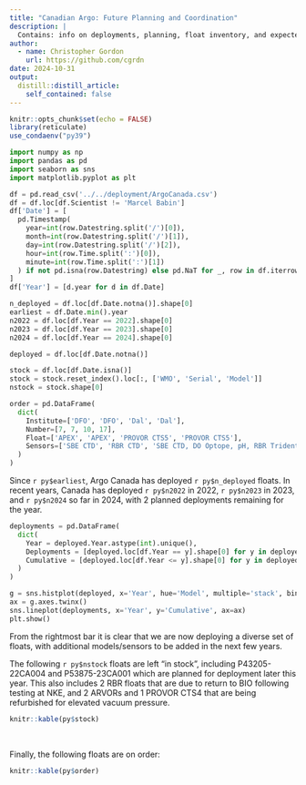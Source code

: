 ```yaml
---
title: "Canadian Argo: Future Planning and Coordination"
description: |
  Contains: info on deployments, planning, float inventory, and expected orders.
author:
  - name: Christopher Gordon
    url: https://github.com/cgrdn
date: 2024-10-31
output:
  distill::distill_article:
    self_contained: false
---
```



```r
knitr::opts_chunk$set(echo = FALSE)
library(reticulate)
use_condaenv("py39")
```

```python

import numpy as np
import pandas as pd
import seaborn as sns
import matplotlib.pyplot as plt

df = pd.read_csv('../../deployment/ArgoCanada.csv')
df = df.loc[df.Scientist != 'Marcel Babin']
df['Date'] = [
  pd.Timestamp(
    year=int(row.Datestring.split('/')[0]),
    month=int(row.Datestring.split('/')[1]),
    day=int(row.Datestring.split('/')[2]),
    hour=int(row.Time.split(':')[0]),
    minute=int(row.Time.split(':')[1])
  ) if not pd.isna(row.Datestring) else pd.NaT for _, row in df.iterrows() 
]
df['Year'] = [d.year for d in df.Date]

n_deployed = df.loc[df.Date.notna()].shape[0]
earliest = df.Date.min().year
n2022 = df.loc[df.Year == 2022].shape[0]
n2023 = df.loc[df.Year == 2023].shape[0]
n2024 = df.loc[df.Year == 2024].shape[0]

deployed = df.loc[df.Date.notna()]

stock = df.loc[df.Date.isna()]
stock = stock.reset_index().loc[:, ['WMO', 'Serial', 'Model']]
nstock = stock.shape[0]

order = pd.DataFrame(
  dict(
    Institute=['DFO', 'DFO', 'Dal', 'Dal'],
    Number=[7, 7, 10, 17],
    Float=['APEX', 'APEX', 'PROVOR CTS5', 'PROVOR CTS5'],
    Sensors=['SBE CTD', 'RBR CTD', 'SBE CTD, DO Optope, pH, RBR Tridente, OCR', 'SBE CTD, DO Optope, pH, RBR Tridente, OCR, Trios OPUS']
  )
)

```

Since `r py$earliest`, Argo Canada has deployed `r py$n_deployed` floats. In recent years, Canada has deployed `r py$n2022` in 2022, `r py$n2023` in 2023, and `r py$n2024` so far in 2024, with 2 planned deployments remaining for the year. 

```python

deployments = pd.DataFrame(
  dict(
    Year = deployed.Year.astype(int).unique(),
    Deployments = [deployed.loc[df.Year == y].shape[0] for y in deployed.Year.unique()],
    Cumulative = [deployed.loc[df.Year <= y].shape[0] for y in deployed.Year.unique()]
  )
)

g = sns.histplot(deployed, x='Year', hue='Model', multiple='stack', bins=np.arange(2011.5, 2025.5, 1), palette='colorblind')
ax = g.axes.twinx()
sns.lineplot(deployments, x='Year', y='Cumulative', ax=ax)
plt.show()

```

From the rightmost bar it is clear that we are now deploying a diverse set of floats, with additional models/sensors to be added in the next few years.

The following `r py$nstock` floats are left "in stock", including P43205-22CA004 and P53875-23CA001 which are planned for deployment later this year. This also includes 2 RBR floats that are due to return to BIO following testing at NKE, and 2 ARVORs and 1 PROVOR CTS4 that are being refurbished for elevated vacuum pressure. 

```r
knitr::kable(py$stock)
```

\

Finally, the following floats are on order:

```r
knitr::kable(py$order)
```
